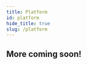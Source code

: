 ```yaml
---
title: Platform
id: platform
hide_title: true
slug: /platform
---
```



<DocPageHeader
  title="Platform Overview"
  subtitle="The Neosync platform is an open-source composable platform that is built to scale horizontally and vertically. "
/>

## More coming soon!

